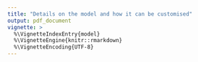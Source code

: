 ```yaml
---
title: "Details on the model and how it can be customised"
output: pdf_document
vignette: >
  %\VignetteIndexEntry{model}
  %\VignetteEngine{knitr::rmarkdown}
  %\VignetteEncoding{UTF-8}
---
```


<!-- ```{r, include = FALSE} -->
<!-- is_check <- ("CheckExEnv" %in% search()) || any(c("_R_CHECK_TIMINGS_", -->
<!--              "_R_CHECK_LICENSE_") %in% names(Sys.getenv())) -->
<!-- knitr::opts_chunk$set( -->
<!--   collapse = TRUE, -->
<!--   comment = "#>", -->
<!--   eval = !is_check, -->
<!--   purl = !is_check -->
<!-- ) -->
<!-- ``` -->

<!-- ```{r setup} -->
<!-- library(ppjsdm) -->
<!-- library(spatstat) -->

<!-- remove(list = ls()) -->

<!-- set.seed(1) -->
<!-- ``` -->

<!-- In this vignette, we illustrate the model with some examples. -->
<!-- The package includes a function to compute the Papangelou conditional intensity above, which will make things easier! -->

<!-- # No interaction: Poisson point process -->

<!-- We begin by considering a single species, with no repulsion, no covariates, and a given log-intensity. -->

<!-- ```{r} -->
<!-- beta0 <- 4 -->
<!-- model <- "Geyer" -->
<!-- ``` -->

<!-- Take a single sample from the corresponding point process, -->

<!-- ```{r} -->
<!-- configuration <- rgibbs(beta0 = beta0, model = model) -->
<!-- ``` -->

<!-- and plot it below. -->

<!-- ```{r, fig.align = 'center', fig} -->
<!-- par(mar = c(5, 4, 4, 13) + 0.1) -->
<!-- plot(configuration) -->
<!-- ``` -->

<!-- Now, we can compute the Papangelou conditional intensity over the region. -->

<!-- ```{r} -->
<!-- x_axis <- seq(from = 0, to = 1, by = 0.001) -->
<!-- y_axis <- x_axis -->
<!-- z <- outer(x_axis, y_axis, function(x, y) { -->
<!--   compute_papangelou(configuration = configuration,  -->
<!--                      x = x,  -->
<!--                      y = y,  -->
<!--                      beta0 = beta0,  -->
<!--                      model = model) -->
<!-- }) -->
<!-- ``` -->

<!-- In this case, the Papangelou conditional intensity is equal to the intensity over the whole region: -->

<!-- ```{r} -->
<!-- all(z == exp(beta0)) -->
<!-- ``` -->

<!-- This means that the probability of finding a point anywhere on the region conditional on the given locations is independent of the locations, and proportional to the intensity everywhere. -->
<!-- In other words, the associated point process is a Poisson point process of intensity `exp(beta0)`. -->

<!-- # Adding interactions -->

<!-- We now add short-range interactions between individuals, as controlled by the parameter `alpha`. -->

<!-- ```{r} -->
<!-- alpha <- -0.1 -->
<!-- ``` -->

<!-- Let us see how this changes the sample and its Papangelou conditional intensity. -->
<!-- The package contains a function to sample from the distribution and plot the configuration and the Papangelou conditional intensity. -->
<!-- We can plot the Papangelou conditional intensity by a call to that function. -->
<!-- The circles represent a sample from the target distribution, and we have added the Papangelou conditional intensity as an overlay. -->

<!-- ```{r} -->
<!-- plot_papangelou(alpha = alpha, beta0 = beta0, model = model) -->
<!-- ``` -->

<!-- The plot indicates repulsion within a given interaction radius: at locations far from existing individuals in the configuration, the Papangelou conditional intensity is equal to `exp(beta0)`, and it decreases within the interaction radius. -->
<!-- The parameter `alpha` controls the strength of the repulsion, and when it is increased (in absolute value) the point process becomes more repulsive. -->

<!-- ```{r} -->
<!-- alpha <- -4 -->
<!-- plot_papangelou(alpha = alpha, beta0 = beta0, model = model) -->
<!-- ``` -->

<!-- Making `alpha` positive instead of negative changes the behaviour. -->

<!-- ```{r} -->
<!-- alpha <- 0.1 -->
<!-- plot_papangelou(alpha = alpha, beta0 = beta0, model = model) -->
<!-- ``` -->

<!-- The Papangelou conditional intensity is now larger at locations closer to existing individuals, indicating that the point process is attractive. -->
<!-- Thus, our model is either attractive or repulsive depending on the sign of `alpha`. -->

<!-- The model also incorporates medium-ranges interaction via the parameter $\gamma$. -->
<!-- ```{r} -->
<!-- gamma <- -0.1 -->
<!-- medium_range <- 0.1 -->
<!-- long_range <- 0.2 -->
<!-- medium_range_model <- "Geyer" -->
<!-- plot_papangelou(alpha = alpha,  -->
<!--                 beta0 = beta0,  -->
<!--                 model = model,  -->
<!--                 gamma = gamma,  -->
<!--                 medium_range = medium_range, -->
<!--                 long_range = long_range, -->
<!--                 medium_range_model = medium_range_model) -->
<!-- ``` -->

<!-- # Changing features of the interaction -->

<!-- Different features of the interaction can be customised. -->
<!-- To begin with, you can control the radii of interaction (which correspond to $r_{i,j}$ in the model). -->

<!-- ```{r} -->
<!-- alpha <- -0.1 -->
<!-- short_range <- 0.05 -->
<!-- plot_papangelou(alpha = alpha, beta0 = beta0, model = model, short_range = short_range) -->
<!-- ``` -->

<!-- There are also various kinds of smoothing functions available via the `model` parameter (which correspond to $\varphi_{r_{i,j}}$ in the model). -->
<!-- Here is what the square exponential smoothing looks like. -->

<!-- ```{r} -->
<!-- model <- "square_exponential" -->
<!-- plot_papangelou(alpha = alpha, beta0 = beta0, model = model) -->
<!-- ``` -->

<!-- # Discussion of the different variations -->

<!-- These different variations of the model generate quite different samples in extreme cases. -->
<!-- For example, for a very large value of the repulsion parameter, the Geyer model exhibits extreme regularity. -->
<!-- The Geyer model does not have any smoothing, i.e. it corresponds to the choice $\varphi_{r_{i,j}}(r)=\mathbf1_{\{r\le r_{i,j}\}}$, where $\mathbf1$ is the indicator function. -->

<!-- ```{r} -->
<!-- extreme_configuration <- rgibbs(alpha = matrix(-Inf), -->
<!--                                 beta0 = log(100), -->
<!--                                 model = "Geyer") -->
<!-- par(mar = c(5, 4, 4, 13) + 0.1) -->
<!-- plot(extreme_configuration) -->
<!-- ``` -->

<!-- Other variants of the model show some interesting features. -->
<!-- As an illustration, here is a plot of an extremely attractive square exponential version of the model. -->

<!-- ```{r} -->
<!-- extreme_configuration <- rgibbs(alpha = 2.5, -->
<!--                                 beta0 = 0, -->
<!--                                 model = "square_exponential", -->
<!--                                 steps = 1000000) -->
<!-- par(mar = c(5, 4, 4, 13) + 0.1) -->
<!-- plot(extreme_configuration) -->
<!-- ``` -->

<!-- # Adding covariates -->

<!-- Adding covariates is also possible. -->
<!-- It is best to provide the covariates as `spatstat::im` objects, and it is usually easy to convert to that format thanks to the conversion functions provided by `spatstat`. -->

<!-- ```{r} -->
<!-- model <- "Geyer" -->
<!-- covariates <- list(temperature = spatstat::as.im(function(x, y) x - 0.5, W = owin())) -->
<!-- beta <- 2 -->
<!-- plot_papangelou(model = model, -->
<!--                 alpha = alpha, -->
<!--                 beta0 = beta0, -->
<!--                 beta = beta, -->
<!--                 covariates = covariates) -->
<!-- ``` -->

<!-- # Multiple species setting -->

<!-- The package is in fact meant to work in a multiple species setting, so let us give an example in that case. -->

<!-- ```{r} -->
<!-- beta0 <- c(4, 4) -->
<!-- alpha <- cbind(c(-1, 0.1), c(0.1, -0.5)) -->
<!-- gamma <- cbind(c(-0.5, 0), c(0, -0.5)) -->
<!-- model <- "square_bump" -->
<!-- medium_range_model <- "square_exponential" -->
<!-- short_range <- cbind(c(0.05, 0.1), c(0.1, 0.2)) -->
<!-- medium_range <- cbind(c(0.075, 0), c(0, 0.2)) -->
<!-- long_range <- cbind(c(0.15, 0), c(0, 0.4)) -->
<!-- ``` -->

<!-- As in the previous sections, we sample from this distribution and compute the corresponding Papangelou conditional intensity for an individual of the first species. -->

<!-- ```{r} -->
<!-- plot_papangelou(model = model, -->
<!--                 medium_range_model = medium_range_model, -->
<!--                 alpha = alpha, -->
<!--                 beta0 = beta0, -->
<!--                 gamma = gamma, -->
<!--                 short_range = short_range, -->
<!--                 medium_range = medium_range, -->
<!--                 long_range = long_range) -->
<!-- ``` -->

<!-- It can be seen that the new individual exhibits repulsion from individuals of its own species (the circles) and is instead attracted to individuals of the other species (the triangles). -->

